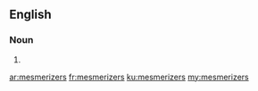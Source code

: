 ==English==

===Noun===
{{head|en|noun plural form}}

# {{plural of|mesmerizer|lang=en}}

[[ar:mesmerizers]]
[[fr:mesmerizers]]
[[ku:mesmerizers]]
[[my:mesmerizers]]
